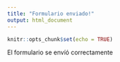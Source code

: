 ```yaml
---
title: "Formulario enviado!"
output: html_document
---
```


<!-- <style> -->
<!-- body { -->
<!--   text-align: center; -->
<!-- } -->
<!-- </style> -->

```r
knitr::opts_chunk$set(echo = TRUE)
```

<!-- <style> -->
<!--   h1.title { display: none; } -->
<!-- </style> -->

<!-- <br> -->
<!-- <br> -->
<!-- <br> -->
<!-- <br> -->

<!-- <img src="pics/tick.png" width="120px"/> -->

El formulario se envíó correctamente

<!-- [Volver al Inicio](./) -->
